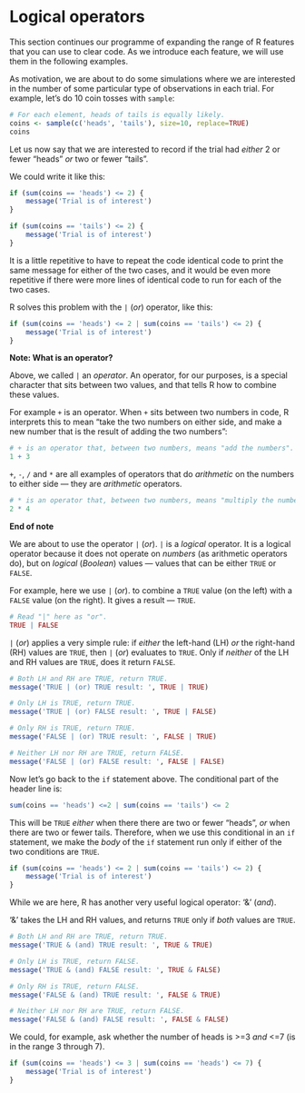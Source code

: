 # Logical operators


This section continues our programme of expanding the range of R
features that you can use to clear code. As we introduce each feature,
we will use them in the following examples.

As motivation, we are about to do some simulations where we are
interested in the number of some particular type of observations in each
trial. For example, let’s do 10 coin tosses with `sample`:

```r
# For each element, heads of tails is equally likely.
coins <- sample(c('heads', 'tails'), size=10, replace=TRUE)
coins
```

Let us now say that we are interested to record if the trial had
*either* 2 or fewer “heads” *or* two or fewer “tails”.

We could write it like this:

```r
if (sum(coins == 'heads') <= 2) {
    message('Trial is of interest')
}
```

```r
if (sum(coins == 'tails') <= 2) {
    message('Trial is of interest')
}
```

It is a little repetitive to have to repeat the code identical code to
print the same message for either of the two cases, and it would be even
more repetitive if there were more lines of identical code to run for
each of the two cases.

R solves this problem with the `|` (*or*) operator, like this:

```r
if (sum(coins == 'heads') <= 2 | sum(coins == 'tails') <= 2) {
    message('Trial is of interest')
}
```

**Note: What is an operator?**

Above, we called `|` an *operator*. An operator, for our purposes, is a
special character that sits between two values, and that tells R how to
combine these values.

For example `+` is an operator. When `+` sits between two numbers in
code, R interprets this to mean “take the two numbers on either side,
and make a new number that is the result of adding the two numbers”:

```r
# + is an operator that, between two numbers, means "add the numbers".
1 + 3
```

`+`, `-`, `/` and `*` are all examples of operators that do *arithmetic*
on the numbers to either side — they are *arithmetic* operators.

```r
# * is an operator that, between two numbers, means "multiply the numbers".
2 * 4
```

**End of note**



We are about to use the operator `|` (*or*). `|` is a *logical*
operator. It is a logical operator because it does not operate on
*numbers* (as arithmetic operators do), but on *logical* (*Boolean*)
values — values that can be either `TRUE` or `FALSE`.

For example, here we use `|` (*or*). to combine a `TRUE` value (on the
left) with a `FALSE` value (on the right). It gives a result — `TRUE`.

```r
# Read "|" here as "or".
TRUE | FALSE
```

`|` (*or*) applies a very simple rule: if *either* the left-hand (LH)
*or* the right-hand (RH) values are `TRUE`, then `|` (*or*) evaluates to
`TRUE`. Only if *neither* of the LH and RH values are `TRUE`, does it
return `FALSE`.

```r
# Both LH and RH are TRUE, return TRUE.
message('TRUE | (or) TRUE result: ', TRUE | TRUE)
```

```r
# Only LH is TRUE, return TRUE.
message('TRUE | (or) FALSE result: ', TRUE | FALSE)
```

```r
# Only RH is TRUE, return TRUE.
message('FALSE | (or) TRUE result: ', FALSE | TRUE)
```

```r
# Neither LH nor RH are TRUE, return FALSE.
message('FALSE | (or) FALSE result: ', FALSE | FALSE)
```

Now let’s go back to the `if` statement above. The conditional part of
the header line is:

```r
sum(coins == 'heads') <=2 | sum(coins == 'tails') <= 2
```

This will be `TRUE` *either* when there there are two or fewer “heads”,
*or* when there are two or fewer tails. Therefore, when we use this
conditional in an `if` statement, we make the *body* of the `if`
statement run only if either of the two conditions are `TRUE`.

```r
if (sum(coins == 'heads') <= 2 | sum(coins == 'tails') <= 2) {
    message('Trial is of interest')
}
```

While we are here, R has another very useful logical operator: ‘&’
(*and*).

‘&’ takes the LH and RH values, and returns `TRUE` only if *both* values
are `TRUE`.

```r
# Both LH and RH are TRUE, return TRUE.
message('TRUE & (and) TRUE result: ', TRUE & TRUE)
```

```r
# Only LH is TRUE, return FALSE.
message('TRUE & (and) FALSE result: ', TRUE & FALSE)
```

```r
# Only RH is TRUE, return FALSE.
message('FALSE & (and) TRUE result: ', FALSE & TRUE)
```

```r
# Neither LH nor RH are TRUE, return FALSE.
message('FALSE & (and) FALSE result: ', FALSE & FALSE)
```

We could, for example, ask whether the number of heads is \>=3 *and*
\<=7 (is in the range 3 through 7).

```r
if (sum(coins == 'heads') <= 3 | sum(coins == 'heads') <= 7) {
    message('Trial is of interest')
}
```

